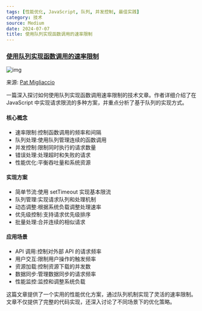 ```yaml
---
tags: [性能优化, JavaScript, 队列, 并发控制, 最佳实践]
category: 技术
source: Medium
date: 2024-07-07
title: 使用队列实现函数调用的速率限制
---
```


### [使用队列实现函数调用的速率限制](https://medium.com/@pat_migliaccio/rate-limiting-throttling-consecutive-function-calls-with-queues-4c9de7106acc)

![img](https://img.mengpeng.tech/i/2024/12/08/6755108508146.webp)

来源: [Pat Migliaccio](https://medium.com/@pat_migliaccio/rate-limiting-throttling-consecutive-function-calls-with-queues-4c9de7106acc)

一篇深入探讨如何使用队列实现函数调用速率限制的技术文章。作者详细介绍了在 JavaScript 中实现请求限流的多种方案，并重点分析了基于队列的实现方式。

#### 核心概念
- 速率限制:控制函数调用的频率和间隔
- 队列处理:使用队列管理连续的函数调用
- 并发控制:限制同时执行的请求数量
- 错误处理:处理超时和失败的请求
- 性能优化:平衡吞吐量和系统资源

#### 实现方案
- 简单节流:使用 setTimeout 实现基本限流
- 队列管理:实现请求队列和处理机制
- 动态调整:根据系统负载调整处理速率
- 优先级控制:支持请求优先级排序
- 批量处理:合并连续的相似请求

#### 应用场景
- API 调用:控制对外部 API 的请求频率
- 用户交互:限制用户操作的触发频率
- 资源加载:控制资源下载的并发数
- 数据同步:管理数据同步的请求频率
- 性能监控:监控和调整系统负载

这篇文章提供了一个实用的性能优化方案，通过队列机制实现了灵活的速率限制。文章不仅提供了完整的代码实现，还深入讨论了不同场景下的优化策略。 